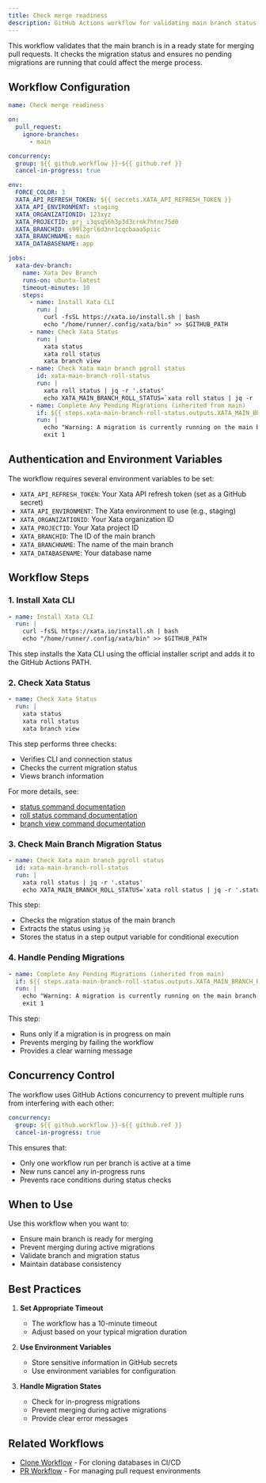 ```yaml
---
title: Check merge readiness
description: GitHub Actions workflow for validating main branch status and migration readiness
---
```


This workflow validates that the main branch is in a ready state for merging pull requests. It checks the migration status and ensures no pending migrations are running that could affect the merge process.

## Workflow Configuration

```yaml
name: Check merge readiness

on:
  pull_request:
    ignore-branches:
      - main

concurrency:
  group: ${{ github.workflow }}-${{ github.ref }}
  cancel-in-progress: true

env:
  FORCE_COLOR: 3
  XATA_API_REFRESH_TOKEN: ${{ secrets.XATA_API_REFRESH_TOKEN }}
  XATA_API_ENVIRONMENT: staging
  XATA_ORGANIZATIONID: 123xyz
  XATA_PROJECTID: prj_i3qsq56h3p3d3crnk7htnc75d0
  XATA_BRANCHID: s99l2grl6d3nr1cqcbaaa5piic
  XATA_BRANCHNAME: main
  XATA_DATABASENAME: app

jobs:
  xata-dev-branch:
    name: Xata Dev Branch
    runs-on: ubuntu-latest
    timeout-minutes: 10
    steps:
      - name: Install Xata CLI
        run: |
          curl -fsSL https://xata.io/install.sh | bash
          echo "/home/runner/.config/xata/bin" >> $GITHUB_PATH
      - name: Check Xata Status
        run: |
          xata status
          xata roll status
          xata branch view
      - name: Check Xata main branch pgroll status
        id: xata-main-branch-roll-status
        run: |
          xata roll status | jq -r '.status'
          echo XATA_MAIN_BRANCH_ROLL_STATUS=`xata roll status | jq -r '.status'` >> $GITHUB_OUTPUT
      - name: Complete Any Pending Migrations (inherited from main)
        if: ${{ steps.xata-main-branch-roll-status.outputs.XATA_MAIN_BRANCH_ROLL_STATUS == 'In progress' }}
        run: |
          echo "Warning: A migration is currently running on the main branch. Please wait for it to complete before merging this PR."
          exit 1
```

## Authentication and Environment Variables

The workflow requires several environment variables to be set:

- `XATA_API_REFRESH_TOKEN`: Your Xata API refresh token (set as a GitHub secret)
- `XATA_API_ENVIRONMENT`: The Xata environment to use (e.g., staging)
- `XATA_ORGANIZATIONID`: Your Xata organization ID
- `XATA_PROJECTID`: Your Xata project ID
- `XATA_BRANCHID`: The ID of the main branch
- `XATA_BRANCHNAME`: The name of the main branch
- `XATA_DATABASENAME`: Your database name

## Workflow Steps

### 1. Install Xata CLI

```yaml
- name: Install Xata CLI
  run: |
    curl -fsSL https://xata.io/install.sh | bash
    echo "/home/runner/.config/xata/bin" >> $GITHUB_PATH
```

This step installs the Xata CLI using the official installer script and adds it to the GitHub Actions PATH.

### 2. Check Xata Status

```yaml
- name: Check Xata Status
  run: |
    xata status
    xata roll status
    xata branch view
```

This step performs three checks:
- Verifies CLI and connection status
- Checks the current migration status
- Views branch information

For more details, see:
- [status command documentation](../cli/status.mdx)
- [roll status command documentation](../cli/roll.mdx#status)
- [branch view command documentation](../cli/branch.mdx#view)

### 3. Check Main Branch Migration Status

```yaml
- name: Check Xata main branch pgroll status
  id: xata-main-branch-roll-status
  run: |
    xata roll status | jq -r '.status'
    echo XATA_MAIN_BRANCH_ROLL_STATUS=`xata roll status | jq -r '.status'` >> $GITHUB_OUTPUT
```

This step:
- Checks the migration status of the main branch
- Extracts the status using `jq`
- Stores the status in a step output variable for conditional execution

### 4. Handle Pending Migrations

```yaml
- name: Complete Any Pending Migrations (inherited from main)
  if: ${{ steps.xata-main-branch-roll-status.outputs.XATA_MAIN_BRANCH_ROLL_STATUS == 'In progress' }}
  run: |
    echo "Warning: A migration is currently running on the main branch. Please wait for it to complete before merging this PR."
    exit 1
```

This step:
- Runs only if a migration is in progress on main
- Prevents merging by failing the workflow
- Provides a clear warning message

## Concurrency Control

The workflow uses GitHub Actions concurrency to prevent multiple runs from interfering with each other:

```yaml
concurrency:
  group: ${{ github.workflow }}-${{ github.ref }}
  cancel-in-progress: true
```

This ensures that:
- Only one workflow run per branch is active at a time
- New runs cancel any in-progress runs
- Prevents race conditions during status checks

## When to Use

Use this workflow when you want to:
- Ensure main branch is ready for merging
- Prevent merging during active migrations
- Validate branch and migration status
- Maintain database consistency

## Best Practices

1. **Set Appropriate Timeout**
   - The workflow has a 10-minute timeout
   - Adjust based on your typical migration duration

2. **Use Environment Variables**
   - Store sensitive information in GitHub secrets
   - Use environment variables for configuration

3. **Handle Migration States**
   - Check for in-progress migrations
   - Prevent merging during active migrations
   - Provide clear error messages

## Related Workflows

- [Clone Workflow](./clone.mdx) - For cloning databases in CI/CD
- [PR Workflow](./pr.mdx) - For managing pull request environments 